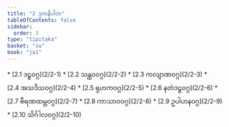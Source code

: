 ```yaml
---
title: "2 ဒုကနိပါတ"
tableOfContents: false
sidebar:
  order: 3
type: "tipitaka"
basket: "su"
book: "ja1"
---
```



<DynamicBreadcrumb />



<TableOfContents book="ja1" section="2">
* [2.1 ဒဠှဝဂ္ဂ](2/2-1)
* [2.2 သန္ထဝဝဂ္ဂ](2/2-2)
* [2.3 ကလျာဏဝဂ္ဂ](2/2-3)
* [2.4 အသဒိသဝဂ္ဂ](2/2-4)
* [2.5 ရုဟကဝဂ္ဂ](2/2-5)
* [2.6 နတံဒဠှဝဂ္ဂ](2/2-6)
* [2.7 ဗီရဏထမ္ဘဝဂ္ဂ](2/2-7)
* [2.8 ကာသာဝဝဂ္ဂ](2/2-8)
* [2.9 ဥပါဟနဝဂ္ဂ](2/2-9)
* [2.10 သိင်္ဂါလဝဂ္ဂ](2/2-10)
</TableOfContents>